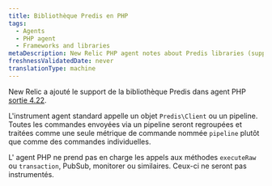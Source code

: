 ```yaml
---
title: Bibliothèque Predis en PHP
tags:
  - Agents
  - PHP agent
  - Frameworks and libraries
metaDescription: New Relic PHP agent notes about Predis libraries (supported as of PHP agent release 4.22).
freshnessValidatedDate: never
translationType: machine
---
```


New Relic a ajouté le support de la bibliothèque Predis dans agent PHP [sortie 4.22](/docs/release-notes/agent-release-notes/php-release-notes/php-agent-422099).

L&apos;instrument agent standard appelle un objet `Predis\Client` ou un pipeline. Toutes les commandes envoyées via un pipeline seront regroupées et traitées comme une seule métrique de commande nommée `pipeline` plutôt que comme des commandes individuelles.

L&apos; agent PHP ne prend pas en charge les appels aux méthodes `executeRaw` ou `transaction`, PubSub, monitorer ou similaires. Ceux-ci ne seront pas instrumentés.